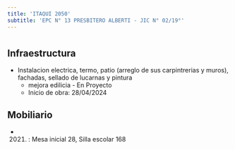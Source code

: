 ```yaml
---
title: 'ITAQUI 2050'
subtitle: 'EPC N° 13 PRESBITERO ALBERTI - JIC N° 02/19°'
---
```


#
## Infraestructura

* Instalacion electrica, termo, patio (arreglo de sus carpintrerias y muros), fachadas, sellado de lucarnas y pintura 
    + mejora edilicia - En Proyecto 
    + Inicio de obra: 28/04/2024 






## Mobiliario

*  (2021) : Mesa inicial 28, Silla escolar 168 



